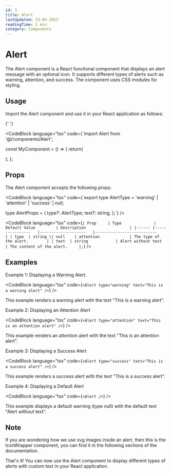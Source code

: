 ```yaml
---
id: 3
title: Alert
lastUpdated: 23-05-2023
readingTime: 1 min
category: Components
---
```


# Alert

The Alert component is a React functional component that displays an alert message with an optional icon. It supports different types of alerts such as warning, attention, and success. The component uses CSS modules for styling.

## Usage

Import the Alert component and use it in your React application as follows:

{' '}

<CodeBlock language="tsx" code={`import Alert from '@/components/Alert';

const MyComponent = () => {
	return(
		<div>
			<Alert type="warning" text="This is a warning alert" />
			<Alert type="attention" text="This is an attention alert" />
			<Alert type="success" text="This is a success alert" />
			<Alert text="This is a default alert" />
		</div>
	); 
};


## Props
The Alert component accepts the following props:


<CodeBlock language="tsx" code={`export type AlertType = 'warning' | 'attention' | 'success' | null;

type AlertProps = {
	type?: AlertType;
	text?: string;
};`} />

<CodeBlock language="tsx" code={`| Prop 	| Type           	| Default Value      	| Description               	|
|------	|----------------	|--------------------	|---------------------------	|
| type 	| string \| null 	| attention          	| The type of the alert.    	|
| text 	| string         	| Alert without text 	| The content of the alert. 	|;`} />

## Examples

Example 1: Displaying a Warning Alert.

<CodeBlock language="tsx" code={`<Alert type="warning" text="This is a warning alert" />`} />

This example renders a warning alert with the text "This is a warning alert".

<Alert type="warning" text="This is a warning alert" />

Example 2: Displaying an Attention Alert

<CodeBlock language="tsx" code={`<Alert type="attention" text="This is an attention alert" />`} />

This example renders an attention alert with the text "This is an attention alert".

<Alert type="attention" text="This is an attention alert" />

Example 3: Displaying a Success Alert

<CodeBlock language="tsx" code={`<Alert type="success" text="This is a success alert" />`} />

This example renders a success alert with the text "This is a success alert".

<Alert type="success" text="This is a success alert" />

Example 4: Displaying a Default Alert

<CodeBlock language="tsx" code={`<Alert />`} />

This example displays a default warning (type null) with the default text "Alert without text".

<Alert />

## Note
If you are wondering how we use svg images inside an alert, then this is the IconWrapper component, you can find it in the following sections of the documentation.

That's it! You can now use the Alert component to display different types of alerts with custom text in your React application.